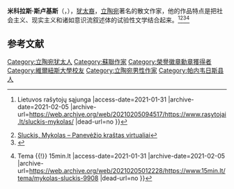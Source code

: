 '''米科拉斯·斯卢基斯'''（{{lang-lt|Mykolas Sluckis}}，{{bd|1928年|10月20日|2013年|2月25日|catIdx=Sluckis}}），[[犹太裔|犹太裔]]，[[立陶宛|立陶宛]]著名的散文作家，他的作品特点是把社会主义、现实主义和诸如意识流叙述体的试验性文学结合起来。<ref>{{Cite web |url=https://www.rasytojai.lt/sluckis-mykolas/ |title=Sluckis Mykolas {{!}} Lietuvos rašytojų sąjunga |access-date=2021-01-31 |archive-date=2021-02-05 |archive-url=https://web.archive.org/web/20210205094517/https://www.rasytojai.lt/sluckis-mykolas/ |dead-url=no }}</ref><ref>[https://paneveziokrastas.pavb.lt/panevezio-sloves-aleja-zymiausieji-krastieciai/sluckis-mykolas/ Sluckis, Mykolas – Panevėžio kraštas virtualiai]</ref><ref>{{Cite web |url=https://www.vle.lt/straipsnis/mykolas-sluckis/ |title=Mykolas Sluckis - Visuotinė lietuvių enciklopedija |access-date=2021-01-31 |archive-date=2021-02-04 |archive-url=https://web.archive.org/web/20210204213314/https://www.vle.lt/straipsnis/mykolas-sluckis/ |dead-url=no }}</ref><ref>{{Cite web |url=https://www.15min.lt/tema/mykolas-sluckis-9908 |title=Mykolas Sluckis {{!}} Tema {{!}} 15min.lt |access-date=2021-01-31 |archive-date=2021-02-05 |archive-url=https://web.archive.org/web/20210205012228/https://www.15min.lt/tema/mykolas-sluckis-9908 |dead-url=no }}</ref>

== 参考文献 ==
{{Reflist}}

[[Category:立陶宛犹太人|Category:立陶宛犹太人]]
[[Category:蘇聯作家|Category:蘇聯作家]]
[[Category:榮譽徽章勳章獲得者|Category:榮譽徽章勳章獲得者]]
[[Category:維爾紐斯大學校友|Category:維爾紐斯大學校友]]
[[Category:立陶宛男性作家|Category:立陶宛男性作家]]
[[Category:帕内韦日斯县人|Category:帕内韦日斯县人]]